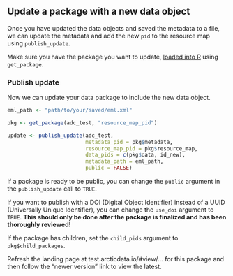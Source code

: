 ## Update a package with a new data object

Once you have updated the data objects and saved the metadata to a file, we can update the metadata and add the new `pid` to the resource map using `publish_update`.

Make sure you have the package you want to update, [loaded into R](#get-package-and-eml) using `get_package`.

### Publish update

Now we can update your data package to include the new data object.

```r
eml_path <- "path/to/your/saved/eml.xml"

pkg <- get_package(adc_test, "resource_map_pid")
```

```r
update <- publish_update(adc_test, 
                         metadata_pid = pkg$metadata,
                         resource_map_pid = pkg$resource_map,
                         data_pids = c(pkg$data, id_new),
                         metadata_path = eml_path, 
                         public = FALSE)
```

If a package is ready to be public, you can change the `public` argument in the `publish_update` call to `TRUE`.

If you want to publish with a DOI (Digital Object Identifier) instead of a UUID (Universally Unique Identifier), you can change the `use_doi` argument to `TRUE`. **This should only be done after the package is finalized and has been thoroughly reviewed!**

If the package has children, set the `child_pids` argument to `pkg$child_packages`.

Refresh the landing page at test.arcticdata.io/#view/... for this package and then follow the "newer version" link to view the latest.